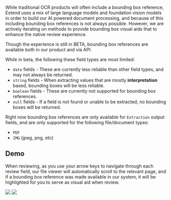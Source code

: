 While traditional OCR products will often include a bounding box reference, Extend uses a mix of large language models and foundation vision models in order to build our AI 
powered document processing, and because of this including bounding box references is not always possible. However, we are actively iterating on methods to 
provide bounding box visual aids that to enhance the native review experience.

Though the experience is still in BETA, bounding box references are available both in our product and via API. 

While in beta, the following these field types are most limited:
- `date` fields - These are currently less reliable than other field types, and may not always be returned.
- `string` fields - When extracting values that are mostly **interpretation** based, bounding boxes will be less reliable.
- `boolean` fields - These are currently not supported for bounding box references.
- `null` fields - If a field is not found or unable to be extracted, no bounding boxes will be returned.

Right now bounding box references are only available for `Extraction` output fields, and are only supported for the following file/document types:
- `PDF`
- `IMG` (jpeg, png, etc)

## Demo

When reviewing, as you use your arrow keys to navigate through each review field, our file viewer will automatically scroll
to the relevant page, and if a bounding box reference was made available in our system, it will be highlighted for you to serve as visual aid
when review.


![](/images/review/bounding_box1.png)
![](/images/review/bounding_box2.png)

